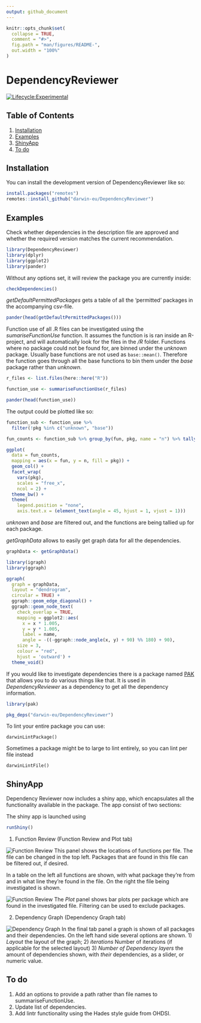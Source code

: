 ```yaml
---
output: github_document
---
```


<!-- README.md is generated from README.Rmd. Please edit that file -->

```r
knitr::opts_chunk$set(
  collapse = TRUE,
  comment = "#>",
  fig.path = "man/figures/README-",
  out.width = "100%"
)
```

# DependencyReviewer

<!-- badges: start -->
[![Lifecycle:Experimental](https://img.shields.io/badge/Lifecycle-Experimental-339999)](https://www.tidyverse.org/lifecycle/#experimental)
<!-- badges: end -->

## Table of Contents
1. [Installation](#Installation)
2. [Examples](#Examples)
3. [ShinyApp](#ShinyApp)
4. [To do](#To-do)


## Installation <a name="Installation"></a>

You can install the development version of DependencyReviewer like so:
``` r
install.packages("remotes")
remotes::install_github("darwin-eu/DependencyReviewer")
```


## Examples <a name="Examples"></a>
Check whether dependencies in the description file are approved and whether the required version matches the current recommendation.
```r
library(DependencyReviewer)
library(dplyr)
library(ggplot2)
library(pander)
```

Without any options set, it will review the package you are currently inside:
```r
checkDependencies()
```
*getDefaultPermittedPackages* gets a table of all the 'permitted' packages in the accompanying csv-file.
```r
pander(head(getDefaultPermittedPackages()))
```

Function use of all .R files can be investigated using the _sumariseFunctionUse_ function. It assumes the function is is ran inside an R-project, and will automatically look for the files in the */R* folder. Functions where no package could not be found for, are binned under the *unknown* package. Usually base functions are not used as `base::mean()`. Therefore the function goes through all the base functions to bin them under the *base* package rather than *unknown*.
```r
r_files <- list.files(here::here("R"))

function_use <- summariseFunctionUse(r_files)

pander(head(function_use))
```

The output could be plotted like so:
```r
function_sub <- function_use %>% 
  filter(!pkg %in% c("unknown", "base"))

fun_counts <- function_sub %>% group_by(fun, pkg, name = "n") %>% tally()

ggplot(
  data = fun_counts, 
  mapping = aes(x = fun, y = n, fill = pkg)) +
  geom_col() +
  facet_wrap(
    vars(pkg), 
    scales = "free_x", 
    ncol = 2) +
  theme_bw() +
  theme(
    legend.position = "none",
    axis.text.x = (element_text(angle = 45, hjust = 1, vjust = 1)))
```

*unknown* and *base* are filtered out, and the functions are being tallied up for each package.

*getGraphData* allows to easily get graph data for all the dependencies.
```r
graphData <- getGraphData()

library(igraph)
library(ggraph)

ggraph(
  graph = graphData, 
  layout = "dendrogram",
  circular = TRUE) +
  ggraph::geom_edge_diagonal() +
  ggraph::geom_node_text(
    check_overlap = TRUE,
    mapping = ggplot2::aes(
      x = x * 1.005,
      y = y * 1.005,
      label = name,
      angle = -((-ggraph::node_angle(x, y) + 90) %% 180) + 90),
    size = 3,
    colour = "red",
    hjust = 'outward') + 
  theme_void()
```

If you would like to investigate dependencies there is a package named [PAK](https://pak.r-lib.org/dev/reference/features.html) that allows you to do various things like that. It is used in *DependencyReviewer* as a dependency to get all the dependency information.
```r
library(pak)

pkg_deps("darwin-eu/DependencyReviewer")
```
To lint your entire package you can use:
```{reval=FALSE}
darwinLintPackage()
```

Sometimes a package might be to large to lint entirely, so you can lint per file instead
```{reval=FALSE}
darwinLintFile()
```

## ShinyApp <a name="ShinyApp"></a>

Dependency Reviewer now includes a shiny app, which encapsulates all the 
functionality available in the package. The app consist of two sections:

The shiny app is launched using
```r
runShiny()
```

1. Function Review (Function Review and Plot tab)

![Function Review](man/figures/function_review.png)
This panel shows the locations of functions per file. The file can be changed in the top left. Packages that are found in this file can be filtered out, if desired.

In a table on the left all functions are shown, with what package they're from and in what line they're found in the file. On the right the file being investigated is shown.

![Function Review](man/figures/plot.png)
The *Plot* panel shows bar plots per package which are found in the investigated file. Filtering can be used to exclude packages.


2. Dependency Graph (Dependency Graph tab)

![Dependency Graph](man/figures/dependency_graph.png)
In the final tab panel a graph is shown of all packages and their dependencies. On the left hand side several options are shown. 1) *Layout* the layout of the graph; 2) *iterations* Number of iterations (if applicable for the selected layout) 3) *Number of Dependency layers* the amount of dependencies shown, with _their_ dependencies, as a slider, or numeric value.

## To do <a name="To-do"></a>

1. Add an options to provide a path rather than file names to summariseFunctionUse.
2. Update list of dependencies.
3. Add lintr functionality using the Hades style guide from OHDSI.
